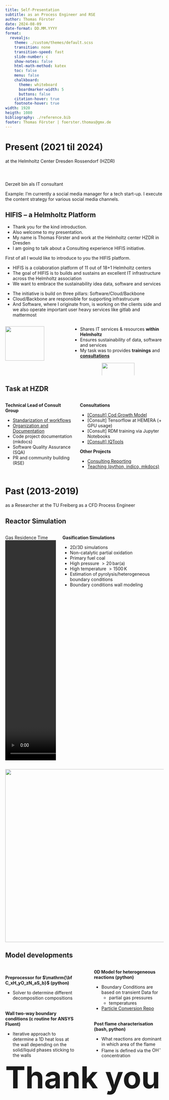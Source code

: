 ```yaml
---
title: Self-Presentation 
subtitle: as an Process Engineer and RSE
author: Thomas Förster
date: 2024-08-09
date-format: DD.MM.YYYY
format:
  revealjs:
    theme: ./custom/themes/default.scss
    transition: none
    transition-speed: fast
    slide-number: c
    show-notes: false
    html-math-method: katex
    toc: false
    menu: false
    chalkboard:
      theme: whiteboard
      boardmarker-width: 5
      buttons: false
    citation-hover: true
    footnote-hover: true
width: 1920
heigth: 1080
bibliography: ./reference.bib
footer: Thomas Förster | foerster.thomas@gmx.de
---
```



# Present (2021 til 2024)

at the Helmholtz Center Dresden Rossendorf (HZDR)

<!-- removed from preamble: 
institute:  
logo: ./custom/images/logo.png
-->

<header>
<link href="//vjs.zencdn.net/7.10.2/video-js.min.css" rel="stylesheet">
<script src="//vjs.zencdn.net/7.10.2/video.min.js"></script>
</header>

\newcommand{\si}[1]{\mathrm{#1}}
\newcommand{\SI}[2]{#1\,\mathrm{#2}}
\newcommand{\*}{\ }

<!-- Present, Past and Future format -->
<!--=============-->
<!--== Present ==-->
<!--=============-->
::: notes
Derzeit bin als IT consultant 

Example:
I'm currently a social media manager for a tech start-up. I execute the content strategy for various social media channels.
:::


<!--=============-->
<!--=== Slide ===-->
<!--=============-->
## HIFIS -- a Helmholtz Platform

<!----- 
![](./images/logo-hifis.svg){style="transform:scale(0.85);" fig-align="left"}
![](./images/logo-hifis.svg){style="transform:scale(0.85);" fig-align="left"}
## {background-image="./images/hifis-homepage.png" background-link="https://hifis.net"}
## ![](./images/logo-hifis.svg){width=15%}
----->

<!------ NOTES ------>
::: notes

- Thank you for the kind introduction. 
- Also welcome to my presentation.
- My name is Thomas Förster and work at the Helmholtz center HZDR in Dresden
- I am going to talk about a Consulting experience HIFIS initiative. 

<!------->

First of all I would like to introduce to you the HIFIS platform. 

- HIFIS is a colaboration platform  of 11 out of 18+1 Helmholtz centers
- The goal of HIFIS is to builds and sustains an excellent IT infrastructure across the Helmholtz association
- We want to embrace the sustainability idea data, software and services

<!------->

- The initiative is build on three pillars: Software/Cloud/Backbone
- Cloud/Backbone are responsible for supporting infrastrucure
- And Software, where I originate from, is working on the clients side and we also operate important user heavy services like gitlab and mattermost

<!------->


:::
<!------------------->

:::::: {.columns .middle}

<!---- column ---->
::: {.column width=40%}

::: centered
![](images/hifis-location.svg){width=80%}
:::

:::
::: {.column style="width:60%;"}

<p style="margin-top:0%"></p>
- Shares IT services & resources **within Helmholtz**
- Ensures sustainability of data, software and services 
- My task was to provides **trainings** and [**consultations**](https://www.hifis.net/services/software/consulting.html)


<center>
![](images/hifis-claim.svg){style="width:60%;"}
![](images/hifis-structure.svg){style="width:50%;"}
</center>

:::
::::::

<!--=============-->
<!--=== Slide ===-->
<!--=============-->
## Task at HZDR


:::::: {.columns .middle}
::: column

**Technical Lead of Consult Group**

- [Standarization of workflows](https://www.hifis.net/consulting-handbook/)
- [Organization and Documentation](https://codebase.helmholtz.cloud/hifis/software/consulting)
- Code project documentation (mkdocs)
- Software Quality Assurance (SQA)
- PR and community building (RSE)


:::
::: column

**Consultations**

- [\[Consult\] Cod Growth Model](https://codebase.helmholtz.cloud/awi_paleodyn/growth-model-atlantic-cod)
- \[Consult\] Tensorflow at HEMERA (+ GPU usage)
- \[Consult\] RDM training via Jupyter Notebooks
- [\[Consult\] IQTools](https://github.com/xaratustrah/iqtools)


**Other Projects**

- [Consulting Reporting](https://codebase.helmholtz.cloud/hifis/software/consulting/consulting-reports)
- [Teaching (python, indico, mkdocs)](https://www.hifis.net/services/software/training#workshop-materials)

:::
::::::


<!--==========-->
<!--== Past ==-->
<!--==========-->
# Past (2013-2019)

as a Researcher at the TU Freiberg as a CFD Process Engineer

<!----------------->
<!----- Slide ----->
<!----------------->
## Reactor Simulation

:::::: {.columns .middle}
::: {.column width=35%}

Gas Residence Time
<video 
  id="my-player" 
  class="video-js" 
  controls 
  data-setup='{}' 
  autoplay 
  height=700>
  <source src="./images/gsp018_42asym.webm" type="video/webm"/>
</video>

:::

::: {.column width="70%"}
**Gasification Simulations**

- 2D/3D simulations
- Non-catalytic partial oxidation
- Primary fuel coal
- High pressure $>\SI{20}{bar(a)}$
- High temperature $>\SI{1500}{K}$
- Estimation of pyrolysis/heterogeneous boundary conditions
- Boundary conditions wall modeling
:::
::::::

![](./images/pyrolysis_ex.png){.absolute top=30 right=0 width="550"}

<!----------------->
<!----- Slide ----->
<!----------------->
## Model developments

:::::: columns

::: {.column width="48%"}
<p style="margin-top:2rem"/>
**Preprocessor for $\mathrm{\bf C_xH_yO_zN_aS_b}$ (python)**

- Solver to determine different decomposition compositions

<p style="margin-top:2rem"/>
**Wall two-way boundary conditions (c routine for ANSYS Fluent)**

- Iterative approach to determine a 1D heat loss at the wall depending on the solid/liquid phases sticking to the walls
:::

::: {.column width="4%"}
:::

::: {.column width="48%"}
**0D Model for heterogeneous reactions (python)**

- Boundary Conditions are based on transient Data for 
    - partial gas pressures
    - temperatures
- [Particle Conversion Repo](https://github.com/tfoerst3r)

<p style="margin-top:2rem"/>
**Post flame characterisation (bash, python)**

- What reactions are dominant in which area of the flame
- Flame is defined via the $\mathrm{OH^-}$ concentration

:::
::::::

<!----------------->
<!----- Slide ----->
<!----------------->
## {}

:::middlepoint
<p style="font-size:6rem; margin-top:-8%;"><b>Thank you</b></p>
:::


